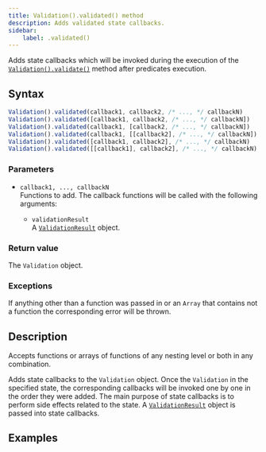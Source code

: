 ```yaml
---
title: Validation().validated() method
description: Adds validated state callbacks.
sidebar:
    label: .validated()
---
```



Adds state callbacks which will be invoked during the execution of the [`Validation().validate()`](/api/validation/instance-methods/validate/) method after predicates execution.

## Syntax

```js
Validation().validated(callback1, callback2, /* ..., */ callbackN)
Validation().validated([callback1, callback2, /* ..., */ callbackN])
Validation().validated(callback1, [callback2, /* ..., */ callbackN])
Validation().validated(callback1, [[callback2], /* ..., */ callbackN])
Validation().validated([callback1, callback2], /* ..., */ callbackN)
Validation().validated([[callback1], callback2], /* ..., */ callbackN)
```

### Parameters

- `callback1, ..., callbackN`
<br/> Functions to add. The callback functions will be called with the following arguments:

    - `validationResult` 
    <br/> A [`ValidationResult`](/api/validation-result/) object. 

### Return value

The `Validation` object. 

### Exceptions

If anything other than a function was passed in or an `Array` that contains not a function the corresponding error will be thrown. 

## Description

Accepts functions or arrays of functions of any nesting level or both in any combination. 

Adds state callbacks to the `Validation` object. Once the `Validation` in the specified state, the corresponding callbacks will be invoked one by one in the order they were added. The main purpose of state callbacks is to perform side effects related to the state. A [`ValidationResult`](/api/validation-result/) object is passed into state callbacks.

## Examples

<Code code={validatedCode} lang='js'/>
